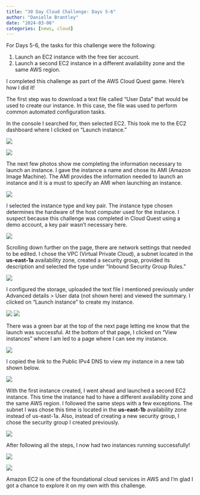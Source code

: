 ```yaml
---
title: "30 Day Cloud Challenge: Days 5-6"
author: "Danielle Brantley"
date: "2024-03-06"
categories: [news, cloud]
---
```


For Days 5-6, the tasks for this challenge were the following: 

1. Launch an EC2 instance with the free tier account.
2. Launch a second EC2 instance in a different availability zone and the same AWS region.

I completed this challenge as part of the AWS Cloud Quest game. Here's how I did it!

The first step was to download a text file called "User Data" that would be used to create our instance. In this case, the file was used to perform common automated configuration tasks.

In the console I searched for, then selected EC2. This took me to the EC2 dashboard where I clicked on "Launch instance."

![](p4-images/console.png)


![](p4-images/EC2 Dashboard.png)

The next few photos show me completing the information necessary to launch an instance. I gave the instance a name and chose its AMI (Amazon Image Machine). The AMI provides the information needed to launch an instance and it is a must to specify an AMI when launching an instance.

![](p4-images/launch an instance-1.png)

I selected the instance type and key pair. The instance type chosen determines the hardware of the host computer used for the instance. I suspect because this challenge was completed in Cloud Quest using a demo account, a key pair wasn't necessary here. 

![](p4-images/launch an instance-2.png)

Scrolling down further on the page, there are network settings that needed to be edited. I chose the VPC (Virtual Private Cloud), a subnet located in the **us-east-1a** availability zone, created a security group, provided its description and selected the type under "Inbound Security Group Rules."

![](p4-images/launch an instance-3.png)

I configured the storage, uploaded the text file I mentioned previously under Advanced details > User data (not shown here) and viewed the summary. I clicked on "Launch instance" to create my instance.


![](p4-images/launch an instance-4.png)
![](p4-images/launch an instance-5.png)

There was a green bar at the top of the next page letting me know that the launch was successful. At the bottom of that page, I clicked on "View instances" where I am led to a page where I can see my instance.

![](p4-images/view instance.png)

I copied the link to the Public IPv4 DNS to view my instance in a new tab shown below.

![](p4-images/instance running-1.png)

With the first instance created, I went ahead and launched a second EC2 instance. This time the instance had to have a different availability zone and the same AWS region. I followed the same steps with a few exceptions. The subnet I was chose this time is located in the **us-east-1b** availability zone instead of us-east-1a. Also, instead of creating a new security group, I chose the security group I created previously.

![](p4-images/new instance-1.png)

After following all the steps, I now had two instances running successfully!

![](p4-images/view instances-2.png)

![](p4-images/instance running-2.png)

Amazon EC2 is one of the foundational cloud services in AWS and I'm glad I got a chance to explore it on my own with this challenge.



